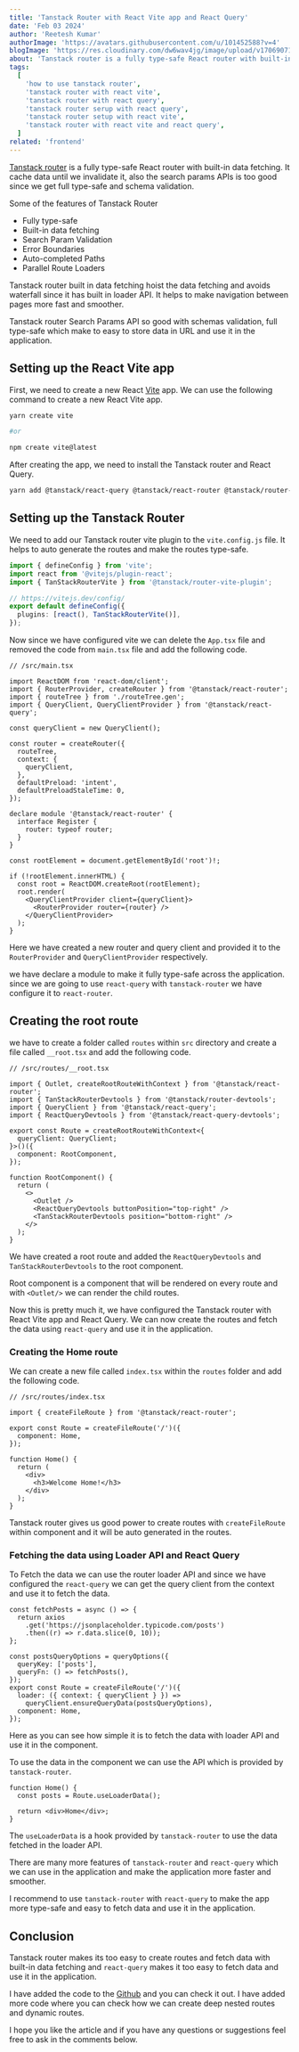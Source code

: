 ```yaml
---
title: 'Tanstack Router with React Vite app and React Query'
date: 'Feb 03 2024'
author: 'Reetesh Kumar'
authorImage: 'https://avatars.githubusercontent.com/u/101452588?v=4'
blogImage: 'https://res.cloudinary.com/dw6wav4jg/image/upload/v1706907190/router_reqfor.jpg'
about: 'Tanstack router is a fully type-safe React router with built-in data fetching. We will see how to use it with React Vite app and React Query'
tags:
  [
    'how to use tanstack router',
    'tanstack router with react vite',
    'tanstack router with react query',
    'tanstack router serup with react query',
    'tanstack router setup with react vite',
    'tanstack router with react vite and react query',
  ]
related: 'frontend'
---
```


<TableContent title="Tanstack Router with React Vite app and React Query" />

[Tanstack router](https://tanstack.com/router/latest/docs/framework/react/overview) is a fully type-safe React router with built-in data fetching. It cache data until we invalidate it, also the search params APIs is too good since we get full type-safe and schema validation.

<SubHeadings>Some of the features of Tanstack Router</SubHeadings>

- Fully type-safe
- Built-in data fetching
- Search Param Validation
- Error Boundaries
- Auto-completed Paths
- Parallel Route Loaders

Tanstack router built in data fetching hoist the data fetching and avoids waterfall since it has built in loader API. It helps to make navigation between pages more fast and smoother.

Tanstack router Search Params API so good with schemas validation, full type-safe which make to easy to store data in URL and use it in the application.

## Setting up the React Vite app

First, we need to create a new React [Vite](https://vitejs.dev/) app. We can use the following command to create a new React Vite app.

```bash
yarn create vite

#or

npm create vite@latest
```

After creating the app, we need to install the Tanstack router and React Query.

```bash
yarn add @tanstack/react-query @tanstack/react-router @tanstack/router-vite-plugin @tanstack/react-query-devtools @tanstack/router-devtools axios
```

## Setting up the Tanstack Router

We need to add our Tanstack router vite plugin to the `vite.config.js` file. It helps to auto generate the routes and make the routes type-safe.

```ts
import { defineConfig } from 'vite';
import react from '@vitejs/plugin-react';
import { TanStackRouterVite } from '@tanstack/router-vite-plugin';

// https://vitejs.dev/config/
export default defineConfig({
  plugins: [react(), TanStackRouterVite()],
});
```

Now since we have configured vite we can delete the `App.tsx` file and removed the code from `main.tsx` file and add the following code.

```tsx
// /src/main.tsx

import ReactDOM from 'react-dom/client';
import { RouterProvider, createRouter } from '@tanstack/react-router';
import { routeTree } from './routeTree.gen';
import { QueryClient, QueryClientProvider } from '@tanstack/react-query';

const queryClient = new QueryClient();

const router = createRouter({
  routeTree,
  context: {
    queryClient,
  },
  defaultPreload: 'intent',
  defaultPreloadStaleTime: 0,
});

declare module '@tanstack/react-router' {
  interface Register {
    router: typeof router;
  }
}

const rootElement = document.getElementById('root')!;

if (!rootElement.innerHTML) {
  const root = ReactDOM.createRoot(rootElement);
  root.render(
    <QueryClientProvider client={queryClient}>
      <RouterProvider router={router} />
    </QueryClientProvider>
  );
}
```

Here we have created a new router and query client and provided it to the `RouterProvider` and `QueryClientProvider` respectively.

we have declare a module to make it fully type-safe across the application. since we are going to use `react-query` with `tanstack-router` we have configure it to `react-router`.

<Advertise title="Streaming Components in Next.js using Suspense" />

<Separator />

## Creating the root route

we have to create a folder called `routes` within `src` directory and create a file called `__root.tsx` and add the following code.

```tsx
// /src/routes/__root.tsx

import { Outlet, createRootRouteWithContext } from '@tanstack/react-router';
import { TanStackRouterDevtools } from '@tanstack/router-devtools';
import { QueryClient } from '@tanstack/react-query';
import { ReactQueryDevtools } from '@tanstack/react-query-devtools';

export const Route = createRootRouteWithContext<{
  queryClient: QueryClient;
}>()({
  component: RootComponent,
});

function RootComponent() {
  return (
    <>
      <Outlet />
      <ReactQueryDevtools buttonPosition="top-right" />
      <TanStackRouterDevtools position="bottom-right" />
    </>
  );
}
```

We have created a root route and added the `ReactQueryDevtools` and `TanStackRouterDevtools` to the root component.

Root component is a component that will be rendered on every route and with `<Outlet/>` we can render the child routes.

Now this is pretty much it, we have configured the Tanstack router with React Vite app and React Query. We can now create the routes and fetch the data using `react-query` and use it in the application.

<Separator />

### Creating the Home route

We can create a new file called `index.tsx` within the `routes` folder and add the following code.

```tsx
// /src/routes/index.tsx

import { createFileRoute } from '@tanstack/react-router';

export const Route = createFileRoute('/')({
  component: Home,
});

function Home() {
  return (
    <div>
      <h3>Welcome Home!</h3>
    </div>
  );
}
```

Tanstack router gives us good power to create routes with `createFileRoute` within component and it will be auto generated in the routes.

### Fetching the data using Loader API and React Query

To Fetch the data we can use the router loader API and since we have configured the `react-query` we can get the query client from the context and use it to fetch the data.

```tsx
const fetchPosts = async () => {
  return axios
    .get('https://jsonplaceholder.typicode.com/posts')
    .then((r) => r.data.slice(0, 10));
};

const postsQueryOptions = queryOptions({
  queryKey: ['posts'],
  queryFn: () => fetchPosts(),
});
export const Route = createFileRoute('/')({
  loader: ({ context: { queryClient } }) =>
    queryClient.ensureQueryData(postsQueryOptions),
  component: Home,
});
```

Here as you can see how simple it is to fetch the data with loader API and use it in the component.

To use the data in the component we can use the API which is provided by `tanstack-router`.

```tsx
function Home() {
  const posts = Route.useLoaderData();

  return <div>Home</div>;
}
```

The `useLoaderData` is a hook provided by `tanstack-router` to use the data fetched in the loader API.

There are many more features of `tanstack-router` and `react-query` which we can use in the application and make the application more faster and smoother.

I recommend to use `tanstack-router` with `react-query` to make the app more type-safe and easy to fetch data and use it in the application.

## Conclusion

Tanstack router makes its too easy to create routes and fetch data with built-in data fetching and `react-query` makes it too easy to fetch data and use it in the application.

I have added the code to the [Github](https://github.com/Virous77/blog-projects/tree/main/tanstack-router) and you can check it out. I have added more code where you can check how we can create deep nested routes and dynamic routes.

I hope you like the article and if you have any questions or suggestions feel free to ask in the comments below.
